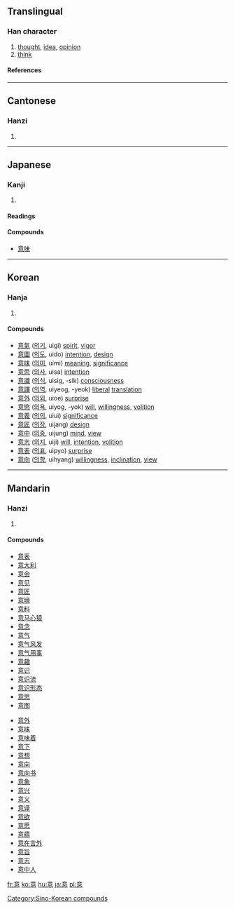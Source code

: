 ==Translingual==

===Han character===
{{Han char|rn=61|rad=心|as=09|sn=13|four=0033<sub>6</sub>|canj=卜廿日心 (YTAP)|ids=⿱[[音]][[心]]}}
# [[thought]], [[idea]], [[opinion]]
# [[think]]

====References====
{{Han ref|kx=0394.220|dkj=10921|dj=0730.280|hdz=42323.030|uh=610F|ud=24847|bh=B74E|bd=46926}}

----

==Cantonese==

===Hanzi===
{{yue-hanzi|jyut=|y=yi3}}
# {{defn|Cantonese}}

----
==Japanese==

===Kanji===
{{ja-kanji|grade=3|rs=心09}}
# {{defn|Japanese}} 

====Readings====
{{ja-readings|on=[[い]] (i)|kun=[[こころ]] (kokoro), [[おもい]] (omoi), [[おもう]] (omou)}}

====Compounds====
*[[意味]]

----
==Korean==

===Hanja===
{{ko-hanja|hangeul=의|eumhun=|rv=ui|mr=ŭi|y=uy}}
# {{defn|Korean}}

====Compounds====
*[[意氣|意]][[氣]] ([[의기]], uigi) [[spirit]], [[vigor]]
*[[意圖|意]][[圖]] ([[의도]], uido) [[intention]], [[design]]
*[[意味|意]][[味]] ([[의미]], uimi) [[meaning]], [[significance]]
*[[意思|意]][[思]] ([[의사]], uisa) [[intention]]
*[[意識|意]][[識]] ([[의식]], uisig, -sik) [[consciousness]]
*[[意譯|意]][[譯]] ([[의역]], uiyeog, -yeok) [[liberal]] [[translation]]
*[[意外|意]][[外]] ([[의외]], uioe) [[surprise]]
*[[意慾|意]][[慾]] ([[의욕]], uiyog, -yok) [[will]], [[willing]]ness, [[volition]]
*[[意義|意]][[義]] ([[의의]], uiui) [[significance]]
*[[意匠|意]][[匠]] ([[의장]], uijang) [[design]]
*[[意中|意]][[中]] ([[의중]], uijung) [[mind]], [[view]]
*[[意志|意]][[志]] ([[의지]], uiji) [[will]], [[intention]], [[volition]]
*[[意表|意]][[表]] ([[의표]], uipyo) [[surprise]]
*[[意向|意]][[向]] ([[의향]], uihyang) [[willing]]ness, [[inclination]], [[view]]

[[Category:Sino-Korean compounds]]

----

==Mandarin==

===Hanzi===
{{cmn-hanzi|pin=[[yì]] (yi4)|wg=i<sup>4</sup>}}
# {{defn|Mandarin}}

====Compounds====
{{top2}}
*[[意表]]
*[[意大利]]
*[[意会]]
*[[意见]]
*[[意匠]]
*[[意境]]
*[[意料]]
*[[意马心猿]]
*[[意念]]
*[[意气]]
*[[意气风发]]
*[[意气用事]]
*[[意趣]]
*[[意识]]
*[[意识流]]
*[[意识形态]]
*[[意思]]
*[[意图]]
{{mid2}}
*[[意外]]
*[[意味]]
*[[意味着]]
*[[意下]]
*[[意想]]
*[[意向]]
*[[意向书]]
*[[意象]]
*[[意兴]]
*[[意义]]
*[[意译]]
*[[意欲]]
*[[意愿]]
*[[意蕴]]
*[[意在言外]]
*[[意旨]]
*[[意志]]
*[[意中人]]
{{bottom}}

[[fr:意]]
[[ko:意]]
[[hu:意]]
[[ja:意]]
[[pl:意]]